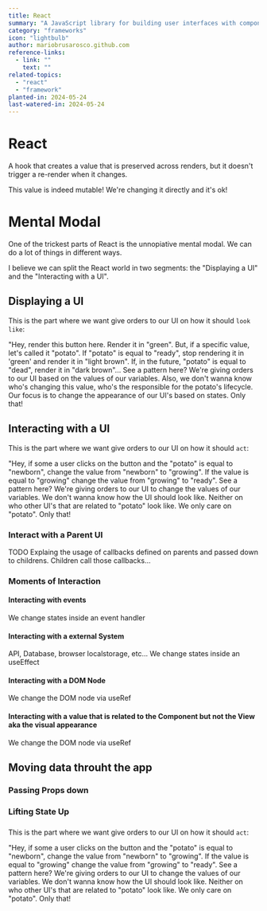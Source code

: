 ```yaml
---
title: React
summary: "A JavaScript library for building user interfaces with components"
category: "frameworks"
icon: "lightbulb"
author: mariobrusarosco.github.com
reference-links:
  - link: ""
    text: ""
related-topics:
  - "react"
  - "framework"
planted-in: 2024-05-24
last-watered-in: 2024-05-24
---
```


# React

A hook that creates a value that is preserved across renders, but it doesn't trigger a re-render when it changes.

<Callout>
  This value is indeed mutable! We're changing it directly and it's ok!
</Callout>

# Mental Modal

One of the trickest parts of React is the unnopiative mental modal. We can do a lot of things in different ways.

I believe we can split the React world in two segments: the "Displaying a UI" and the "Interacting with a UI".

## Displaying a UI

This is the part where we want give orders to our UI on how it should `look like`:

"Hey, render this button here. Render it in "green". But, if a specific value, let's called it "potato". If "potato" is equal to "ready", stop rendering it in 'green' and render it in "light brown". If, in the future, "potato" is equal to "dead", render it in "dark brown"...
See a pattern here? We're giving orders to our UI based on the values of our variables. Also, we don't wanna know who's changing this value, who's the responsible for the potato's lifecycle. Our focus is to change the appearance of our UI's based on states. Only that!

## Interacting with a UI

This is the part where we want give orders to our UI on how it should `act`:

"Hey, if some a user clicks on the button and the "potato" is equal to "newborn", change the value from "newborn" to "growing". If the value is equal to "growing" change the value from "growing" to "ready". See a pattern here? We're giving orders to our UI to change the values of our variables. We don't wanna know how the UI should look like. Neither on who other UI's that are related to "potato" look like. We only care on "potato". Only that!

### Interact with a Parent UI

TODO Explaing the usage of callbacks defined on parents and passed down to childrens. Children call those callbacks...

### Moments of Interaction

#### Interacting with events

We change states inside an event handler

#### Interacting with a external System

API, Database, browser localstorage, etc...
We change states inside an useEffect

#### Interacting with a DOM Node

We change the DOM node via useRef

#### Interacting with a value that is related to the Component but not the View aka the visual appearance

We change the DOM node via useRef

## Moving data throuht the app

### Passing Props down

### Lifting State Up

###

This is the part where we want give orders to our UI on how it should `act`:

"Hey, if some a user clicks on the button and the "potato" is equal to "newborn", change the value from "newborn" to "growing". If the value is equal to "growing" change the value from "growing" to "ready". See a pattern here? We're giving orders to our UI to change the values of our variables. We don't wanna know how the UI should look like. Neither on who other UI's that are related to "potato" look like. We only care on "potato". Only that!
